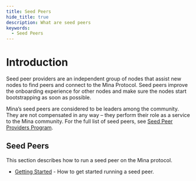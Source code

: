 ```yaml
---
title: Seed Peers
hide_title: true
description: What are seed peers 
keywords:
  - Seed Peers
---
```



# Introduction

Seed peer providers are an independent group of nodes that assist new nodes to find peers and connect to the Mina Protocol. Seed peers improve the onboarding experience for other nodes and make sure the nodes start bootstrapping as soon as possible.

Mina’s seed peers are considered to be leaders among the community. They are not compensated in any way – they perform their role as a service to the Mina community. For the full list of seed peers, see [Seed Peer Providers Program](https://minaprotocol.com/blog/seed-peer-providers-program).


## Seed Peers

This section describes how to run a seed peer on the Mina protocol.

- [Getting Started](seed-peers/getting-started) - How to get started running a seed peer.